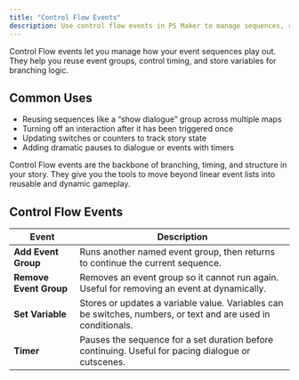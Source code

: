 ```yaml
---
title: "Control Flow Events"
description: Use control flow events in PS Maker to manage sequences, run groups, set variables, and pause with timers for flexible storytelling.
---
```


Control Flow events let you manage how your event sequences play out. They help you reuse event groups, control timing, and store variables for branching logic.

## Common Uses

- Reusing sequences like a “show dialogue” group across multiple maps
- Turning off an interaction after it has been triggered once
- Updating switches or counters to track story state
- Adding dramatic pauses to dialogue or events with timers

Control Flow events are the backbone of branching, timing, and structure in your story. They give you the tools to move beyond linear event lists into reusable and dynamic gameplay.

## Control Flow Events

| Event                  | Description                                                                                                   |
| ---------------------- | ------------------------------------------------------------------------------------------------------------- |
| **Add Event Group**    | Runs another named event group, then returns to continue the current sequence.                                |
| **Remove Event Group** | Removes an event group so it cannot run again. Useful for removing an event at dynamically.                   |
| **Set Variable**       | Stores or updates a variable value. Variables can be switches, numbers, or text and are used in conditionals. |
| **Timer**              | Pauses the sequence for a set duration before continuing. Useful for pacing dialogue or cutscenes.            |
